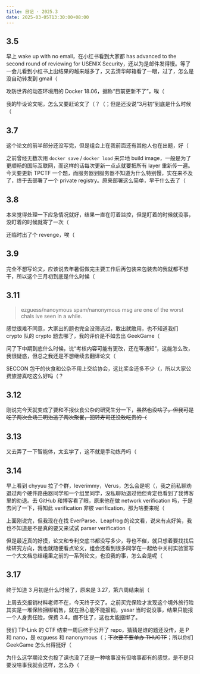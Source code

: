 ```yaml
---
title: 日记 · 2025.3
date: 2025-03-05T13:30:00+08:00
---
```


## 3.5

早上 wake up with no email，在小红书看到大家都 has advanced to the second round of reviewing for USENIX Security，还以为是邮件发得慢。等了一会儿看到小红书上出结果的越来越多了，又去清华邮箱看了一眼，过了，怎么是没自动转发到 gmail（

攻防世界的动态环境用的 Docker 18.06，据称“目前更新不了”，唉（

我的毕设论文呢，怎么又要赶论文了（？（；但是还没说“3月初”到底是什么时候（

## 3.7

这个论文的前半部分还没写完，但是组会上在我前面还有其他人也在出题，好（

之前曾经无数次用 `docker save` / `docker load` 来异地 build image，一般是为了更顺畅的国际互联网，而这样的话每次更新一点点就要把所有 layer 重新传一遍。今天要更新 TPCTF 一个题，而服务器到服务器不知道为什么特别慢，实在来不及了，终于去部署了一个 private registry。原来部署这么简单，早干什么去了（

## 3.8

本来觉得处理一下应急情况就好，结果一直在盯着监控，但是盯着的时候就没事，没盯着的时候就寄了一次（

还临时出了个 revenge，唉（

## 3.9

完全不想写论文，应该说去年暑假做完主要工作后再包装来包装去的我就都不想干，所以这个三月初到底是什么时候（

## 3.11

> ezguess/nanoymous spam/nanonymous msg are one of the worst chals ive seen in a while.

感觉很难不同意，大家出的题也完全没筛选过，敢出就敢用，也不知道我们 crypto 队的 crypto 题去哪了，我的评价是不如去出 GeekGame（

问了下中期到底什么时候，说“考核内容可能有更改，还在等通知”，这能怎么改，我很疑惑，但总之我还是不想继续去翻译论文（

SECCON 包干的伙食和公杂不用上交给协会，这比奖金还多不少（，所以大家公费旅游真吃这么好吗（？

## 3.12

刚说完今天就变成了要和不报伙食公杂的研究生分一下，~~虽然也没啥了，但我可是吃了两次会场三明治逃了两次聚餐，回转寿司还没敢吃贵的（~~

## 3.13

又去弄了一下智能体，太玄学了，这不就是手动炼丹吗（

## 3.14

早上看到 chyyuu 拉了个群，leverimmy，Verus，怎么会是呢（，我之前私聊劝退过两个硬件路由器同学和一个组里同学，没私聊劝退过他但肯定也看到了我博客里的劝退。去 GitHub 和博客看了眼，原来他在做 network verification 吗，于是去问了一下，得知此 verification 非彼 verification，那为啥要来呢（

上面刚说完，但我现在在找 EverParse、Leapfrog 的论文看，说来有点好笑，我也不知道是不是真的要又来试试 parser verification（

但是最近真的好摸，论文和专利交底书都没写多少，导也不催，就只想着要找找后续研究方向，我也就随便看点论文，组会还看到很多同学在一起给中关村实验室写一个大文档总结组里之前的一系列论文，也没我的事，怎么会是呢（

## 3.17

终于知道 3 月初是什么时候了，原来是 3.27，第六周结束前（

上周去交报销材料老师不在，今天终于交了。之前买完保险才发现这个境外旅行险其实是一堆保险捆绑销售，就在担心能不能报销，yasar 当时说没事，结果只能报一个人身责任险，保费 3.4，绷不住了，这也太能捆绑了。

我们 TP-Link 的 CTF 结束一周后终于公开了 repo，猜猜是谁的题还没传，是 P 和 nano，是 ezguess 和 nanonymous（；~~下次要不要单办 THUCTF~~；所以你们 GeekGame 怎么出得挺好（

为什么这学期论文也投了课也没了还是一种啥事没有但啥事都有的感觉，是不是只要没啥事我就会这样，怎么办（

